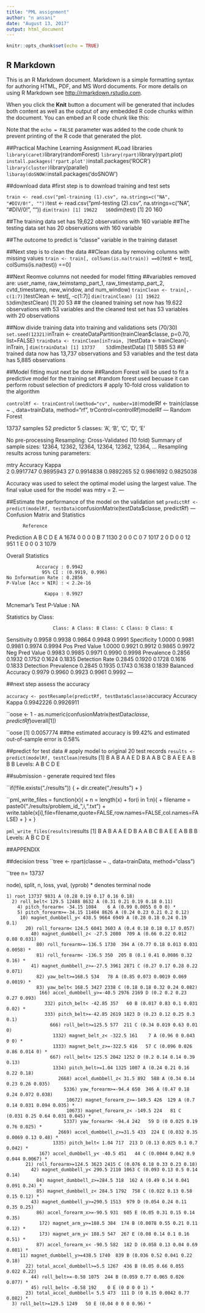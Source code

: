 ---
title: "PML assignment"
author: "n ansani"
date: "August 13, 2017"
output: html_document
---

```{r setup, include=FALSE}
knitr::opts_chunk$set(echo = TRUE)
```

## R Markdown

This is an R Markdown document. Markdown is a simple formatting syntax for authoring HTML, PDF, and MS Word documents. For more details on using R Markdown see <http://rmarkdown.rstudio.com>.

When you click the **Knit** button a document will be generated that includes both content as well as the output of any embedded R code chunks within the document. You can embed an R code chunk like this:


Note that the `echo = FALSE` parameter was added to the code chunk to prevent printing of the R code that generated the plot.

##Practical Machine Learning Assignment
#Load libraries
``library(caret)
``library(randomForest)
``library(rpart)
``library(rpart.plot)
``install.packages('rpart.plot')
``install.packages('ROCR')
``library(cluster)
``library(parallel)
``libaray(doSNOW)
``install.packages('doSNOW')

##download data
#first step is to download training and test sets

``train <- read.csv("pml-training (1).csv", na.strings=c("NA", "#DIV/0!", ""))
``test <- read.csv("pml-testing (2).csv", na.strings=c("NA", "#DIV/0!", ""))
``dim(train)
[1] 19622   160
``dim(test)
[1]  20 160

##The training data set has 19,622 observations with 160 variable
##The testing data set has 20 observations with 160 variable

##The outcome to predict is "classe" variable in the training dataset

##Next step is to clean the data
##Clean data by removing columns with missing values
``train <- train[, colSums(is.na(train)) ==0]
``test <- test[, colSums(is.na(test)) ==0]

##Next Reomve columns not needed for model fitting
##variables removed are: user_name, raw_teimstamp_part_1, raw_timestamp_part_2, cvtd_timestamp, new_window, and num_window)
``trainClean <- train[,-c(1:7)]
``testClean <- test[, -c(1:7)]
``dim(trainClean)
[1] 19622    53
``dim(testClean)
[1] 20 53
## the cleaned training set now has 19.622 observations with 53 variables and the cleaned test set has 53 variables with 20 observations

##Now divide training data into training and validations sets (70/30)
``set.seed(12321)
``inTrain <- createDataPartition(trainClean$classe, p=0.70, list=FALSE)
``trainData <- trainClean[inTrain, ]
``testData <- trainClean[-inTrain, ]
``dim(trainData)
[1] 13737    53
``dim(testData)
[1] 5885   53
## trained data now has 13,737 observations and 53 variables and the test data has 5,885 observations

##Model fitting must next be done
##Random Forest will be used to fit a predictive model for the training set
#random forest used becuase it can perform robust selection of predictors
# apply 10-fold cross validation to the algorithm

``controlRf <- trainControl(method="cv", number=10)
``modelRf <- train(classe ~ ., data=trainData, method="rf", trControl=controlRf)``
``modelRf
---
Random Forest 

13737 samples
   52 predictor
    5 classes: 'A', 'B', 'C', 'D', 'E' 

No pre-processing
Resampling: Cross-Validated (10 fold) 
Summary of sample sizes: 12364, 12362, 12364, 12364, 12362, 12364, ... 
Resampling results across tuning parameters:

  mtry  Accuracy   Kappa    
   2    0.9917747  0.9895943
  27    0.9914838  0.9892265
  52    0.9861692  0.9825038

Accuracy was used to select the optimal model using  the largest value.
The final value used for the model was mtry = 2.
---

##Estimate the performance of the model on the validation set
``predictRf <- predict(modelRf, testData)
``confusionMatrix(testData$classe, predictRf)
---
Confusion Matrix and Statistics

          Reference
Prediction    A    B    C    D    E
         A 1674    0    0    0    0
         B    7 1130    2    0    0
         C    0    7 1017    2    0
         D    0    0   12  951    1
         E    0    0    0    3 1079

Overall Statistics
                                         
               Accuracy : 0.9942         
                 95% CI : (0.9919, 0.996)
    No Information Rate : 0.2856         
    P-Value [Acc > NIR] : < 2.2e-16      
                                         
                  Kappa : 0.9927         
 Mcnemar's Test P-Value : NA             

Statistics by Class:

                     Class: A Class: B Class: C Class: D Class: E
Sensitivity            0.9958   0.9938   0.9864   0.9948   0.9991
Specificity            1.0000   0.9981   0.9981   0.9974   0.9994
Pos Pred Value         1.0000   0.9921   0.9912   0.9865   0.9972
Neg Pred Value         0.9983   0.9985   0.9971   0.9990   0.9998
Prevalence             0.2856   0.1932   0.1752   0.1624   0.1835
Detection Rate         0.2845   0.1920   0.1728   0.1616   0.1833
Detection Prevalence   0.2845   0.1935   0.1743   0.1638   0.1839
Balanced Accuracy      0.9979   0.9960   0.9923   0.9961   0.9992
---

##next step assess the accuracy

``accuracy <- postResample(predictRf, testData$classe)
``accuracy
 Accuracy     Kappa 
0.9942226 0.9926911 


``oose <- 1 - as.numeric(confusionMatrix(testData$classe, predictRf)$overall[1])

``oose
[1] 0.0057774
##the estimated accuracy is 99.42% and estimated out-of-sample error is 0.58%

##predict for test data
# apply model to original 20 test records
``results <- predict(modelRf, testClean)
``results
 [1] B A B A A E D B A A B C B A E E A B B B
Levels: A B C D E


##submission - generate required text files

``if(!file.exists("./results")) {
+ dir.create("./results")
+ }

``pml_write_files = function(x){
+   n = length(x)
+   for(i in 1:n){
+     filename = paste0("./results/problem_id_",i,".txt")
+     write.table(x[i],file=filename,quote=FALSE,row.names=FALSE,col.names=FALSE)
+   }
+ }

``pml_write_files(results)
``results
 [1] B A B A A E D B A A B C B A E E A B B B
Levels: A B C D E

##APPENDIX

##decision tress
``tree <- rpart(classe ~ ., data=trainData, method="class")

``tree
n= 13737 

node), split, n, loss, yval, (yprob)
      * denotes terminal node

    1) root 13737 9831 A (0.28 0.19 0.17 0.16 0.18)  
      2) roll_belt< 129.5 12488 8632 A (0.31 0.21 0.19 0.18 0.11)  
        4) pitch_forearm< -34.15 1084    6 A (0.99 0.0055 0 0 0) *
        5) pitch_forearm>=-34.15 11404 8626 A (0.24 0.23 0.21 0.2 0.12)  
         10) magnet_dumbbell_y< 438.5 9664 6949 A (0.28 0.18 0.24 0.19 0.1)  
           20) roll_forearm< 124.5 6041 3603 A (0.4 0.18 0.18 0.17 0.057)  
             40) magnet_dumbbell_z< -27.5 2080  709 A (0.66 0.22 0.012 0.08 0.031)  
               80) roll_forearm>=-136.5 1730  394 A (0.77 0.18 0.013 0.031 0.0058) *
               81) roll_forearm< -136.5 350  205 B (0.1 0.41 0.0086 0.32 0.16) *
             41) magnet_dumbbell_z>=-27.5 3961 2871 C (0.27 0.17 0.28 0.22 0.071)  
               82) yaw_belt>=168.5 534   78 A (0.85 0.073 0.0019 0.069 0.0019) *
               83) yaw_belt< 168.5 3427 2338 C (0.18 0.18 0.32 0.24 0.082)  
                166) accel_dumbbell_y>=-40.5 2976 2169 D (0.2 0.2 0.23 0.27 0.093)  
                  332) pitch_belt< -42.85 357   60 B (0.017 0.83 0.1 0.031 0.02) *
                  333) pitch_belt>=-42.85 2619 1823 D (0.23 0.12 0.25 0.3 0.1)  
                    666) roll_belt>=125.5 577  211 C (0.34 0.019 0.63 0.01 0)  
                     1332) magnet_belt_z< -322.5 161    7 A (0.96 0 0.043 0 0) *
                     1333) magnet_belt_z>=-322.5 416   57 C (0.096 0.026 0.86 0.014 0) *
                    667) roll_belt< 125.5 2042 1252 D (0.2 0.14 0.14 0.39 0.13)  
                     1334) pitch_belt>=1.04 1325 1007 A (0.24 0.21 0.16 0.22 0.18)  
                       2668) accel_dumbbell_z< 31.5 892  588 A (0.34 0.14 0.23 0.26 0.035)  
                         5336) yaw_forearm>=-94.4 650  346 A (0.47 0.18 0.24 0.072 0.038)  
                          10672) magnet_forearm_z>=-149.5 426  129 A (0.7 0.14 0.031 0.094 0.035) *
                          10673) magnet_forearm_z< -149.5 224   81 C (0.031 0.25 0.64 0.031 0.045) *
                         5337) yaw_forearm< -94.4 242   59 D (0 0.025 0.19 0.76 0.025) *
                       2669) accel_dumbbell_z>=31.5 433  224 E (0.032 0.35 0.0069 0.13 0.48) *
                     1335) pitch_belt< 1.04 717  213 D (0.13 0.025 0.1 0.7 0.042) *
                167) accel_dumbbell_y< -40.5 451   44 C (0.0044 0.042 0.9 0.044 0.0067) *
           21) roll_forearm>=124.5 3623 2415 C (0.076 0.18 0.33 0.23 0.18)  
             42) magnet_dumbbell_y< 290.5 2110 1063 C (0.093 0.13 0.5 0.14 0.14)  
               84) magnet_dumbbell_z>=284.5 318  162 A (0.49 0.14 0.041 0.091 0.24) *
               85) magnet_dumbbell_z< 284.5 1792  758 C (0.022 0.13 0.58 0.15 0.12) *
             43) magnet_dumbbell_y>=290.5 1513  979 D (0.054 0.24 0.11 0.35 0.25)  
               86) accel_forearm_x>=-90.5 931  605 E (0.05 0.31 0.15 0.14 0.35)  
                172) magnet_arm_y>=188.5 384  174 B (0.0078 0.55 0.21 0.11 0.12) *
                173) magnet_arm_y< 188.5 547  267 E (0.08 0.14 0.1 0.16 0.51) *
               87) accel_forearm_x< -90.5 582  182 D (0.058 0.13 0.04 0.69 0.081) *
         11) magnet_dumbbell_y>=438.5 1740  839 B (0.036 0.52 0.041 0.22 0.18)  
           22) total_accel_dumbbell>=5.5 1267  436 B (0.05 0.66 0.055 0.022 0.22)  
             44) roll_belt>=-0.58 1075  244 B (0.059 0.77 0.065 0.026 0.077) *
             45) roll_belt< -0.58 192    0 E (0 0 0 0 1) *
           23) total_accel_dumbbell< 5.5 473  111 D (0 0.15 0.0042 0.77 0.082) *
      3) roll_belt>=129.5 1249   50 E (0.04 0 0 0 0.96) *



